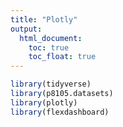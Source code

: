 ```yaml
---
title: "Plotly"
output: 
  html_document:
    toc: true
    toc_float: true
--- 
```


```r
library(tidyverse)
library(p8105.datasets)
library(plotly)
library(flexdashboard)
```

